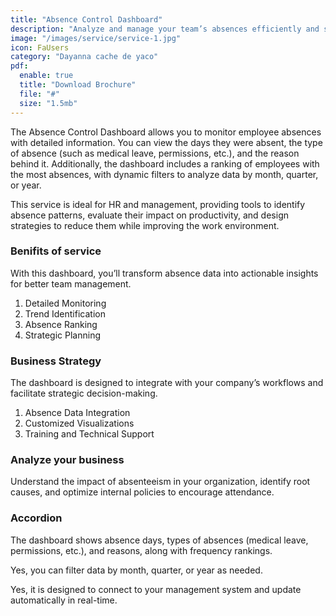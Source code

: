 ```yaml
---
title: "Absence Control Dashboard"
description: "Analyze and manage your team’s absences efficiently and strategically."
image: "/images/service/service-1.jpg"
icon: FaUsers
category: "Dayanna cache de yaco"
pdf:
  enable: true
  title: "Download Brochure"
  file: "#"
  size: "1.5mb"
---
```


The Absence Control Dashboard allows you to monitor employee absences with detailed information. You can view the days they were absent, the type of absence (such as medical leave, permissions, etc.), and the reason behind it. Additionally, the dashboard includes a ranking of employees with the most absences, with dynamic filters to analyze data by month, quarter, or year.

This service is ideal for HR and management, providing tools to identify absence patterns, evaluate their impact on productivity, and design strategies to reduce them while improving the work environment.

### Benifits of service

With this dashboard, you’ll transform absence data into actionable insights for better team management.  

1. Detailed Monitoring  
2. Trend Identification   
3. Absence Ranking   
4. Strategic Planning

### Business Strategy

The dashboard is designed to integrate with your company’s workflows and facilitate strategic decision-making.  

1. Absence Data Integration 
2. Customized Visualizations
3. Training and Technical Support

### Analyze your business

Understand the impact of absenteeism in your organization, identify root causes, and optimize internal policies to encourage attendance.

### Accordion  

<Accordion client:load title="What kind of data can this dashboard display?">  

The dashboard shows absence days, types of absences (medical leave, permissions, etc.), and reasons, along with frequency rankings.  

</Accordion>  

<Accordion client:load title="Can it filter by specific periods like months or years?">  

Yes, you can filter data by month, quarter, or year as needed.  

</Accordion>  

<Accordion client:load title="Does it automatically update with new records?">  

Yes, it is designed to connect to your management system and update automatically in real-time.  

</Accordion>
